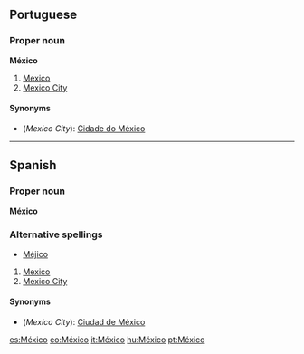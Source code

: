 ==Portuguese==
===Proper noun===
'''México'''

#[[Mexico]]
#[[Mexico City]]

====Synonyms====
*(''Mexico City''): [[Cidade do México]]

----
==Spanish==
===Proper noun===
'''México'''

===Alternative spellings===
*[[Méjico]]

#[[Mexico]]
#[[Mexico City]]

====Synonyms====
*(''Mexico City''): [[Ciudad de México]]

[[es:México]]
[[eo:México]]
[[it:México]]
[[hu:México]]
[[pt:México]]